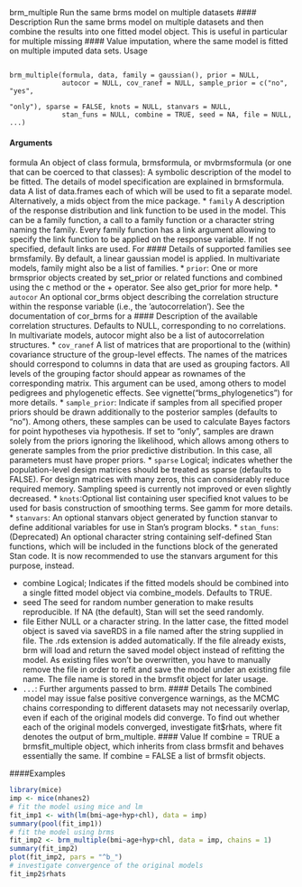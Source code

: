 
brm_multiple Run the same brms model on multiple datasets
#### Description 
Run the same brms model on multiple datasets and then combine the results into one fitted model
object. This is useful in particular for multiple missing #### Value imputation, where the same model is
fitted on multiple imputed data sets.
Usage
<pre><code>
brm_multiple(formula, data, family = gaussian(), prior = NULL,
             autocor = NULL, cov_ranef = NULL, sample_prior = c("no", "yes",
                                                                "only"), sparse = FALSE, knots = NULL, stanvars = NULL,
             stan_funs = NULL, combine = TRUE, seed = NA, file = NULL, ...)
</code></pre>
#### Arguments
formula An object of class formula, brmsformula, or mvbrmsformula (or one that can
                                                                   be coerced to that classes): A symbolic 
description  of the model to be fitted.
The details of model specification are explained in brmsformula.
data A list of data.frames each of which will be used to fit a separate model. Alternatively,
a mids object from the mice package.
* `` family`` A description  of the response distribution and link function to be used in the
model. This can be a family function, a call to a family function or a character
string naming the family. Every family function has a link argument allowing to
specify the link function to be applied on the response variable. If not specified,
default links are used. For #### Details of supported families see brmsfamily. By
default, a linear gaussian model is applied. In multivariate models, family
might also be a list of families.
* ``prior``: One or more brmsprior objects created by set_prior or related functions and
combined using the c method or the + operator. See also get_prior for more
help.
* ``autocor`` An optional cor_brms object describing the correlation structure within the response
variable (i.e., the ’autocorrelation’). See the documentation of cor_brms
for a #### Description  of the available correlation structures. Defaults to NULL, corresponding
to no correlations. In multivariate models, autocor might also be a
list of autocorrelation structures.
* ``cov_ranef`` A list of matrices that are proportional to the (within) covariance structure of the
group-level effects. The names of the matrices should correspond to columns in
data that are used as grouping factors. All levels of the grouping factor should
appear as rownames of the corresponding matrix. This argument can be used,
among others to model pedigrees and phylogenetic effects. See vignette("brms_phylogenetics")
for more details.
* ``sample_prior``: Indicate if samples from all specified proper priors should be drawn additionally
to the posterior samples (defaults to "no"). Among others, these samples can be
used to calculate Bayes factors for point hypotheses via hypothesis. If set to
"only", samples are drawn solely from the priors ignoring the likelihood, which
allows among others to generate samples from the prior predictive distribution.
In this case, all parameters must have proper priors.
* ``sparse`` Logical; indicates whether the population-level design matrices should be treated
as sparse (defaults to FALSE). For design matrices with many zeros, this can considerably
reduce required memory. Sampling speed is currently not improved or
even slightly decreased.
* `` knots ``:Optional list containing user specified knot values to be used for basis construction
of smoothing terms. See gamm for more details.
* ``stanvars``: An optional stanvars object generated by function stanvar to define additional variables for use in Stan’s program blocks.
* ``stan_funs``: (Deprecated) An optional character string containing self-defined Stan functions,
which will be included in the functions block of the generated Stan code. It is now recommended to use the stanvars argument for this purpose, instead.

* combine Logical; Indicates if the fitted models should be combined into a single fitted model object via combine_models. Defaults to TRUE.
* seed The seed for random number generation to make results reproducible. If NA (the                                                                                 default), Stan will set the seed randomly.
* file Either NULL or a character string. In the latter case, the fitted model object is saved via saveRDS in a file named after the string supplied in file. The .rds extension is added automatically. If the file already exists, brm will load and
return the saved model object instead of refitting the model. As existing files won’t be overwritten, you have to manually remove the file in order to refit
and save the model under an existing file name. The file name is stored in the brmsfit object for later usage.
* `` ... ``: Further arguments passed to brm.
#### Details
The combined model may issue false positive convergence warnings, as the MCMC chains corresponding
to different datasets may not necessarily overlap, even if each of the original models did
converge. To find out whether each of the original models converged, investigate fit$rhats, where
fit denotes the output of brm_multiple.
#### Value
If combine = TRUE a brmsfit_multiple object, which inherits from class brmsfit and behaves
essentially the same. If combine = FALSE a list of brmsfit objects.

####Examples
```r
library(mice)
imp <- mice(nhanes2)
# fit the model using mice and lm
fit_imp1 <- with(lm(bmi~age+hyp+chl), data = imp)
summary(pool(fit_imp1))
# fit the model using brms
fit_imp2 <- brm_multiple(bmi~age+hyp+chl, data = imp, chains = 1)
summary(fit_imp2)
plot(fit_imp2, pars = "^b_")
# investigate convergence of the original models
fit_imp2$rhats
```
